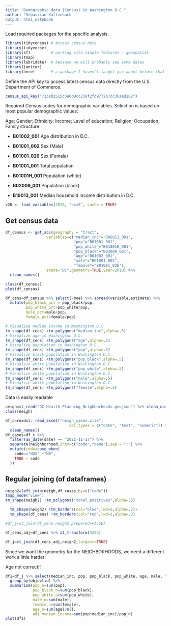 ---
title: "Demographic data (Census) in Washington D.C."
author: "Sebastian Kaltenbach
output: html_notebook
---

Load required packages for the specific analysis.

```{r}
library(tidycensus) # Access census data
library(tidyverse)
library(sf)         # working with simple features - geospatial
library(tmap)
library(lubridate)  # because we will probably see some dates
library(janitor)
library(here)       # a package I haven't taught you about before that doesn't do much, but ....
```

Define the API key to access latest census data directly from the U.S. Department of Commerce.

```{r}
census_api_key("72ced2515c5a0d9cc250f2fd9772b7cc36aad262")
```

Required Census codes for demographic variables. Selection is based on most popular demographic values:

Age; Gender; Ethnicity; Income; Level of education; Religion; Occupation; Family structure


- **B01002_001**    Age distribution in D.C.

- **B01001_002**    Sex (Male)

- **B01001_026**    Sex (Female)

- **B01001_001**    Total population

- **B01001H_001**   Population (white)

- **B02009_001**    Population (black)

- **B19013_001**    Median household income distribution in D.C.


```{r}
v20 <- load_variables(2018, "acs5", cache = TRUE)
```

## Get census data

```{r}
df_census <- get_acs(geography = "tract",                  
                  variables=c("median_inc"="B06011_001",
                              "pop"="B01001_001",
                              "pop_white"="B01001H_001",
                              "pop_black"="B02009_001",
                              "age"="B01002_001",
                              "male"="B01001_002",
                              "female"="B01001_026"),
                  state="DC",geometry=TRUE,year=2018) %>%
  clean_names()
```
```{r}
class(df_census)
plot(df_census)
```

```{r}
df_cens=df_census %>% select(-moe) %>% spread(variable,estimate) %>%
  mutate(pop_black_pct = pop_black/pop, 
         pop_white_pct=pop_white/pop, 
         male_pct=male/pop,
         female_pct=female/pop)
```

```{r}
# Visualize median income in Washington D.C.
tm_shape(df_cens) +tm_polygons("median_inc",alpha=.5)
# Visualize age in Washington D.C.
tm_shape(df_cens) +tm_polygons("age",alpha=.5)
# Visualize population in Washington D.C.
tm_shape(df_cens) +tm_polygons("pop",alpha=.5)
# Visualize black population in Washington D.C.
tm_shape(df_cens) +tm_polygons("pop_black",alpha=.5)
# Visualize white population in Washington D.C.
tm_shape(df_cens) +tm_polygons("pop_white",alpha=.5)
# Visualize white population in Washington D.C.
tm_shape(df_cens) +tm_polygons("male",alpha=.5)
# Visualize white population in Washington D.C.
tm_shape(df_cens) +tm_polygons("female",alpha=.5)

```

Data is easily readable 
```{r}
neigh=st_read("DC_Health_Planning_Neighborhoods.geojson") %>% clean_names()
class(neigh)
```

```{r message=FALSE, warning=FALSE}
df_c=readxl::read_excel("neigh_cases.xlsx",
                            col_types = c("date", "text", "numeric")) %>% 
  clean_names() 
df_cases=df_c %>%
  filter(as_date(date) == "2021-11-17") %>% 
  separate(neighborhood,into=c("code","name"),sep = ":") %>%
  mutate(code=case_when(
    code=="N35" ~"N0",
    TRUE ~ code
  ))
```

## Regular joining (of dataframes)

```{r}
neigh2=left_join(neigh,df_cases,by=c("code")) 
tmap_mode("view")
tm_shape(neigh2) +tm_polygons("total_positives",alpha=.5)
```
```{r}
  tm_shape(neigh2) +tm_borders(col="blue",lwd=5,alpha=.2)+
  tm_shape(df_cens) +tm_borders(col="red",lwd=1,alpha=.3)
```

```{r}
#df_j=st_join(df_cens,neigh2,prepared=FALSE)
```

```{r}
df_cens_adj=df_cens %>% st_transform(4326)
```

```{r}
df_j=st_join(df_cens_adj,neigh2,largest=TRUE)
```

Since we want the geometry for the NEIGHBORHOODS, we need a different work a little harder:

Age not correct!!

```{r}
df1=df_j %>% select(median_inc, pop, pop_black, pop_white, age, male, female, objectid) %>%
  group_by(objectid) %>%
  summarise(pop_n=sum(pop),
            pop_black_n=sum(pop_black),
            pop_white_n=sum(pop_white),
            male_n=sum(male),
            female_n=sum(female),
            age_n=sum(age)/n(),
            adj_median_income=sum(pop*median_inc)/pop_n) 
plot(df1)
```
